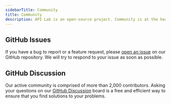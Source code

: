 ```yaml
---
sidebarTitle: Community
title: Community
description: API Lab is an open-source project. Community is at the heart of everything we do.
---
```


## GitHub Issues

If you have a bug to report or a feature request, please [open an issue](https://github.com/luongquochai/apilab/issues/new/choose) on our GitHub repository. We will try to respond to your issue as soon as possible.

## GitHub Discussion

Our active community is comprised of more than 2,000 contributors. Asking your questions on our [GitHub Discussion](https://github.com/luongquochai/apilab/discussions) board is a free and efficient way to ensure that you find solutions to your problems.
